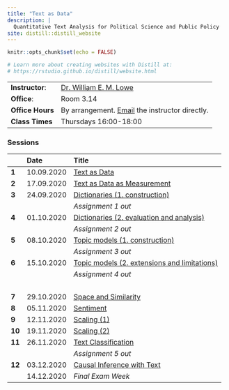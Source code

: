 ```yaml
---
title: "Text as Data"
description: |
  Quantitative Text Analysis for Political Science and Public Policy
site: distill::distill_website
---
```


```r
knitr::opts_chunk$set(echo = FALSE)

# Learn more about creating websites with Distill at:
# https://rstudio.github.io/distill/website.html

```

------------------------------ ------------------------------- 
**Instructor**:                [Dr. William E. M. Lowe](mailto:lowe@hertie-school.org)
**Office**:                    Room 3.14
**Office Hours**               By arrangement. [Email](mailto:lowe@hertie-school.org) the instructor directly.
**Class Times**                Thursdays 16:00-18:00
---------------------------------------------------------------

### Sessions

              Date        Title 
------------- ----------- --------------------------------------------
**1**         10.09.2020  [Text as Data](week01.html)
**2**         17.09.2020  [Text as Data as Measurement](week02.html)
**3**         24.09.2020  [Dictionaries (1. construction)](week03.html)
                          *Assignment 1 out*
**4**         01.10.2020  [Dictionaries (2. evaluation and analysis)](week04.html)
                          *Assignment 2 out*
**5**         08.10.2020  [Topic models (1. construction)](week05.html)
                          *Assignment 3 out*
**6**         15.10.2020  [Topic models (2. extensions and limitations)](week06.html)
                          *Assignment 4 out*
                          &nbsp;
**7**         29.10.2020  [Space and Similarity](week07.html)
**8**         05.11.2020  [Sentiment](week08.html)
**9**         12.11.2020  [Scaling (1)](week09.html)
**10**        19.11.2020  [Scaling (2)](week10.html)
**11**        26.11.2020  [Text Classification](week11.html)
                          *Assignment 5 out*
**12**        03.12.2020  [Causal Inference with Text](week12.html)
              14.12.2020  *Final Exam Week*
-------------------------------------------------------------------




